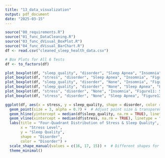 ```yaml
---
title: "13_data_visualization"
output: pdf_document
date: "2025-03-15"
---
```


```r
source("00_requirements.R")
source("01_func_DataCleaning.R")
source("03_func_dVisual_BoxPlot.R")
source("04_func_dVisual_BarChart.R")
df <- read.csv("cleaned_sleep_health_data.csv")
```

```r
# Box Plots for All 6 Tests
df <- to_factors(df)

plot_boxplot(df, "sleep_quality", "disorder", "Sleep Apnea", "Insomnia", "Figure7: Sleep Quality: Sleep Apnea vs. Insomnia")
plot_boxplot(df, "stress", "disorder", "Sleep Apnea", "Insomnia", "Figure8: Stress Level: Sleep Apnea vs. Insomnia")
plot_boxplot(df, "sleep_quality", "disorder", "None", "Insomnia", "Figure9: Sleep Quality: No Disorder vs. Insomnia")
plot_boxplot(df, "sleep_quality", "disorder", "None", "Sleep Apnea", "Figure10: Sleep Quality: No Disorder vs. Sleep Apnea")
plot_boxplot(df, "stress", "disorder", "None", "Insomnia", "Figure11: Stress Level: No Disorder vs. Insomnia")
plot_boxplot(df, "stress", "disorder", "None", "Sleep Apnea", "Figure12: Stress Level: No Disorder vs. Sleep Apnea")
```
```r
ggplot(df, aes(x = stress, y = sleep_quality, shape = disorder, color = disorder)) +
  geom_point(size = 3, alpha = 0.7) +  # Adjust point size & transparency
  geom_hline(yintercept = median(df$sleep_quality, na.rm = TRUE), linetype = "dashed", color = "black") +  # Median line for Quality
  geom_vline(xintercept = median(df$stress, na.rm = TRUE), linetype = "dashed", color = "black") +  # Median line for Stress
  labs(title = "Four-Quadrant Distribution of Stress & Sleep Quality",
       x = "Stress Level",
       y = "Sleep Quality",
       shape = "Disorder",
       color = "Disorder") +
  scale_shape_manual(values = c(16, 17, 15)) +  # Different shapes for each disorder
  theme_minimal()
```
